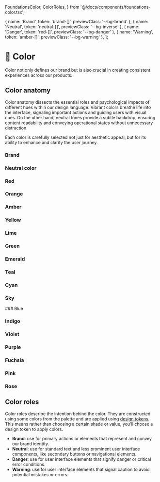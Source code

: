   FoundationsColor,
  ColorRoles,
} from '@/docs/components/foundations-color.tsx';

  { name: 'Brand', token: 'brand-[]', previewClass: '--bg-brand' },
  { name: 'Neutral', token: 'neutral-[]', previewClass: '--bg-inverse' },
  { name: 'Danger', token: 'red-[]', previewClass: '--bg-danger' },
  { name: 'Warning', token: 'amber-[]', previewClass: '--bg-warning' },
];


# 🎨 Color

Color not only defines our brand but is also crucial in creating consistent experiences across our products.


## Color anatomy

Color anatomy dissects the essential roles and psychological impacts of different hues within our design language. Vibrant colors breathe life into the interface, signaling important actions and guiding users with visual cues. On the other hand, neutral tones provide a subtle backdrop, ensuring content readability and conveying operational states without unnecessary distraction.

Each color is carefully selected not just for aesthetic appeal, but for its ability to enhance and clarify the user journey.


### Brand
<FoundationsColor color="Brand" />

### Neutral color
<FoundationsColor color="Neutral" />

### Red
<FoundationsColor color="Red" />

### Orange
<FoundationsColor color="Orange" />

### Amber
<FoundationsColor color="Amber" />

### Yellow
<FoundationsColor color="Yellow" />

### Lime
<FoundationsColor color="Lime" />

### Green
<FoundationsColor color="Green" />

### Emerald
<FoundationsColor color="Emerald" />

### Teal
<FoundationsColor color="Teal" />

### Cyan
<FoundationsColor color="Cyan" />

### Sky
<FoundationsColor color="Sky" />
### Blue
<FoundationsColor color="Blue" />

### Indigo
<FoundationsColor color="Indigo" />

### Violet
<FoundationsColor color="Violet" />

### Purple
<FoundationsColor color="Purple" />

### Fuchsia
<FoundationsColor color="Fuchsia" />

### Pink
<FoundationsColor color="Pink" />

### Rose
<FoundationsColor color="Rose" />


## Color roles

Color roles describe the intention behind the color. They are constructed using some colors from the palette and are applied using [design tokens](/documentation/tokens/color).
This means rather than choosing a certain shade or value, you'll choose a design token to apply colors.

<ColorRoles colorRoles={colorRolesData} />

- **Brand**: use for primary actions or elements that represent and convey our brand identity.
- **Neutral**: use for standard text and less prominent user interface components, like secondary buttons or navigational elements.
- **Danger**: use for user interface elements that signify danger or critical error conditions.
- **Warning**: use for user interface elements that signal caution to avoid potential mistakes or errors.
